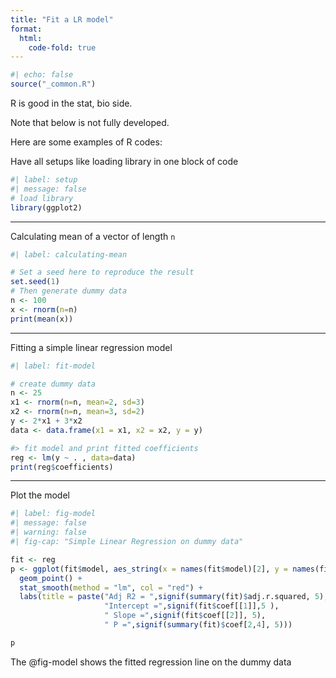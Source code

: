 ```yaml
---
title: "Fit a LR model"
format:
  html:
    code-fold: true
---
```


```r
#| echo: false
source("_common.R")
```

R is good in the stat, bio side.


:::{.callout-note}

Note that below is not fully developed.

:::

Here are some examples of R codes:

Have all setups like loading library in one block of code

```r
#| label: setup
#| message: false
# load library
library(ggplot2)
```

---

Calculating mean of a vector of length `n`
```r
#| label: calculating-mean

# Set a seed here to reproduce the result
set.seed(1)
# Then generate dummy data
n <- 100
x <- rnorm(n=n)
print(mean(x))
```

---

Fitting a simple linear regression model

```r
#| label: fit-model

# create dummy data
n <- 25
x1 <- rnorm(n=n, mean=2, sd=3)
x2 <- rnorm(n=n, mean=3, sd=2)
y <- 2*x1 + 3*x2
data <- data.frame(x1 = x1, x2 = x2, y = y)

#> fit model and print fitted coefficients
reg <- lm(y ~ . , data=data)
print(reg$coefficients)
```

---

Plot the model

```r
#| label: fig-model
#| message: false
#| warning: false
#| fig-cap: "Simple Linear Regression on dummy data"

fit <- reg
p <- ggplot(fit$model, aes_string(x = names(fit$model)[2], y = names(fit$model)[1])) + 
  geom_point() +
  stat_smooth(method = "lm", col = "red") +
  labs(title = paste("Adj R2 = ",signif(summary(fit)$adj.r.squared, 5),
                     "Intercept =",signif(fit$coef[[1]],5 ),
                     " Slope =",signif(fit$coef[[2]], 5),
                     " P =",signif(summary(fit)$coef[2,4], 5)))

p
```

The @fig-model shows the fitted regression line on the dummy data

